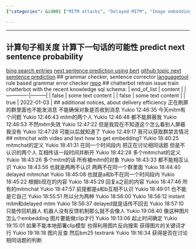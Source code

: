 ```yaml
---
{"categories": &id001 ["MITM attacks", "Delayed MITM", "Image embeddings", "Reverse search", "Topic detection", "Strangers communication", "Unknowingly discussing topics"], "category": "Security", "date": "2022-10-14 11:09:39", "description": "Yukio explores delayed MITM attacks, utilizing image embeddings and reverse search to identify instances where strangers inadvertently discuss the same topic prior to disconnecting.", "tags": *id001, "title": "mitmchat"}

---
```


------
## 计算句子相关度 计算下一句话的可能性 predict next sentence probability
[bing search entries](https://cn.bing.com/search?q=predict+next+sentence+probability&form=QBLH&sp=-1&pq=predict+next+sentence+probabilit&sc=8-32&qs=n&sk=&cvid=7BFC0E30DD634E3EAD7B0A769634C98C&ghsh=0&ghacc=0&ghpl=)
[next sentence prediction using bert](https://www.geeksforgeeks.org/next-sentence-prediction-using-bert/)
[github topic next semtence prediction](https://github.com/topics/next-sentence-prediction)
## grammar checker, sentence corrector
[languagetool](https://languagetool.org) rule based grammar error checker [repo](https://github.com/languagetool-org/languagetool)
## chatterbot retrain issue
train chatterbot with the recent knowledge
sql schema:
| end_of_list | content |
|-------------|---------|
|  false      |  some text content    |
|  false      |  some text content    |
|  true       |    2022-01-03 |
## additional notices, about delivery efficiency
正在刷屏的群里面也不能发消息 不能确保对象是否收到消息
Yukio 12:46:35
今天mitm有个问题
Yukio 12:46:43
mitm的两个人
Yukio 12:46:48
都不能屏蔽我
Yukio 12:46:53
不然mitm失效
Yukio 12:47:22
但是我现在不知道这个怎么看别人屏蔽我没有
Yukio 12:47:28
可能以后就知道了
Yukio 12:49:17
我可以获取群禁言情况
## mitmchat with video and text how to get embedding?
Yukio 18:40:25
mitmchat的定义
Yukio 18:41:31
在同一个时间段内 把正在讨论相同话题 但是不认识的两个人 互相传话一段时间并断开
Yukio 18:42:28
多个mitmchat的定义
Yukio 18:43:26
多个mitm的话 所有被mitm的对象
Yukio 18:43:33
都不能相互认识
Yukio 18:43:56
也就是两两不认识 两两不在同一个群里面
Yukio 18:44:40
delayed mitmchat
Yukio 18:45:08
也就是a和b不在同一个时间段内
Yukio 18:45:22
根据b现在的内容
Yukio 18:45:29
回复a之前的内容
Yukio 18:47:46
所有的mitmchat
Yukio 18:47:57
前提都是a和b互相不认识
Yukio 18:49:01
也不能是它自己
Yukio 18:55:51
所以分为两种
Yukio 18:56:00
Yukio 18:56:12
instant mitm和delayed mitm
Yukio 18:56:37
delayed就是话传不回去
Yukio 18:57:10
只能传回机器人 机器人没有反馈机制那么就不会像人
Yukio 19:08:40
像这种图片 怎么个embedding 图片要能做clip才行
Yukio 19:13:06
起止时间确定
Yukio 19:15:01
如果不能本地部署clip模型 也得利用图片反向搜索 获得图片的关键词才行
Yukio 19:16:18
图片反查 然后bm25 textrank
Yukio 19:16:34
获得是否在讨论相同话题的判断
